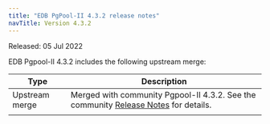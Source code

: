 ```yaml
---
title: "EDB PgPool-II 4.3.2 release notes"
navTitle: Version 4.3.2
---
```


Released: 05 Jul 2022

EDB Pgpool-II 4.3.2 includes the following upstream merge:

| Type           | Description                                                                                                                                                                                                                                                                                                                                                                                                                                                                                                                                                                                                                                                                                                                                            |
| -------------- | ------------------------------------------------------------------------------------------------------------------------------------------------------------------------------------------------- |
| Upstream merge | Merged with community Pgpool-II 4.3.2. See the community [Release Notes](https://www.pgpool.net/docs/43/en/html/release-4-3-2.html#bug-fixes) for details.                                        |
                                                                                                                              |